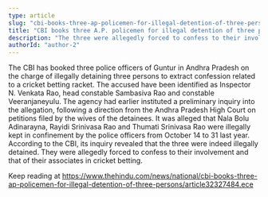 ```yaml
---
type: article
slug: "cbi-books-three-ap-policemen-for-illegal-detention-of-three-persons"
title: "CBI books three A.P. policemen for illegal detention of three persons"
description: "The three were allegedly forced to confess to their involvement in cricket betting"
authorId: "author-2"
---
```


The CBI has booked three police officers of Guntur in Andhra Pradesh on the charge of illegally detaining three persons to extract confession related to a cricket betting racket.
The accused have been identified as Inspector N. Venkata Rao, head constable Sambasiva Rao and constable Veeranjaneyulu.
The agency had earlier instituted a preliminary inquiry into the allegation, following a direction from the Andhra Pradesh High Court on petitions filed by the wives of the detainees.
It was alleged that Nala Bolu Adinarayna, Rayidi Srinivasa Rao and Thumati Srinivasa Rao were illegally kept in confinement by the police officers from October 14 to 31 last year.
According to the CBI, its inquiry revealed that the three were indeed illegally detained. They were allegedly forced to confess to their involvement and that of their associates in cricket betting.

Keep reading at https://www.thehindu.com/news/national/cbi-books-three-ap-policemen-for-illegal-detention-of-three-persons/article32327484.ece
